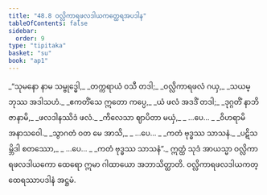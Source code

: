 ```yaml
---
title: "48.8 ဝလ္လိကာရဖလဒါယကတ္ထေရအပဒါန"
tableOfContents: false
sidebar:
  order: 9
type: "tipitaka"
basket: "su"
book: "ap1"
---
```



<DynamicBreadcrumb />

<Division number="66" book="ap1">

<Paragraph number="6145" type="verses" book="ap1">
_“သုမနော နာမ သမ္ဗုဒ္ဓေါ,_  
_တက္ကရာယံ ဝသီ တဒါ;_  
_ဝလ္လိကာရဖလံ ဂယှ,_  
_သယမ္ဘုဿ အဒါသဟံ._  

</Paragraph>

</Division>
<Division number="67" book="ap1">

<Paragraph number="6146" type="verses" book="ap1">
_ဧကတိံသေ ဣတော ကပ္ပေ,_  
_ယံ ဖလံ အဒဒိံ တဒါ;_  
_ဒုဂ္ဂတိံ နာဘိဇာနာမိ,_  
_ဖလဒါနဿိဒံ ဖလံ._  

</Paragraph>

</Division>
<Division number="68" book="ap1">

<Paragraph number="6147" type="verses" book="ap1">
_ကိလေသာ ဈာပိတာ မယှံ,_  
_ …ပေ… _  
_ဝိဟရာမိ အနာသဝေါ._  

</Paragraph>

</Division>
<Division number="69" book="ap1">

<Paragraph number="6148" type="verses" book="ap1">
_သွာဂတံ ဝတ မေ အာသိ,_  
_ …ပေ… _  
_ကတံ ဗုဒ္ဓဿ သာသနံ._  

</Paragraph>

</Division>
<Division number="70" book="ap1">

<Paragraph number="6149" type="verses" book="ap1">
_ပဋိသမ္ဘိဒါ စတဿော,_  
_ …ပေ… _  
_ကတံ ဗုဒ္ဓဿ သာသနံ”._  

</Paragraph>

<Paragraph number="6150" book="ap1">
ဣတ္ထံ သုဒံ အာယသ္မာ ဝလ္လိကာရဖလဒါယကော ထေရော ဣမာ ဂါထာယော အဘာသိတ္ထာတိ.

</Paragraph>
</Division>

<Paragraph number="6151" type="center" book="ap1">
ဝလ္လိကာရဖလဒါယကတ္ထေရဿာပဒါနံ အဋ္ဌမံ.
</Paragraph>